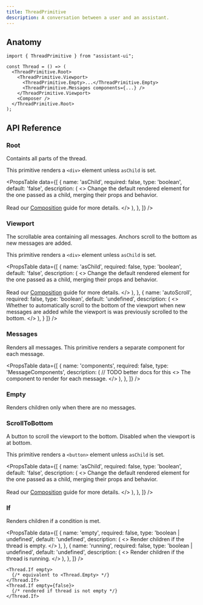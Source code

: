 ```yaml
---
title: ThreadPrimitive
description: A conversation between a user and an assistant.
---
```



## Anatomy

```tsx
import { ThreadPrimitive } from "assistant-ui";

const Thread = () => (
  <ThreadPrimitive.Root>
    <ThreadPrimitive.Viewport>
      <ThreadPrimitive.Empty>...</ThreadPrimitive.Empty>
      <ThreadPrimitive.Messages components={...} />
    </ThreadPrimitive.Viewport>
    <Composer />
  </ThreadPrimitive.Root>
);
```

## API Reference

### Root

Containts all parts of the thread.

This primitive renders a `<div>` element unless `asChild` is set.

<PropsTable
  data={[
    {
      name: 'asChild',
      required: false,
      type: 'boolean',
      default: 'false',
      description: (
        <>
          Change the default rendered element for the one passed as a child,
          merging their props and behavior.
          <br />
          <br />
          Read our <a href="/reference/primitives/composition">Composition</a> guide for more
          details.
        </>
      ),
    },
  ]}
/>

### Viewport

The scrollable area containing all messages. Anchors scroll to the bottom as new messages are added.

This primitive renders a `<div>` element unless `asChild` is set.

<PropsTable
  data={[
    {
      name: 'asChild',
      required: false,
      type: 'boolean',
      default: 'false',
      description: (
        <>
          Change the default rendered element for the one passed as a child,
          merging their props and behavior.
          <br />
          <br />
          Read our <a href="/reference/primitives/composition">Composition</a> guide for more
          details.
        </>
      ),
    },
    {
      name: 'autoScroll',
      required: false,
      type: 'boolean',
      default: 'undefined',
      description: (
        <>
          Whether to automatically scroll to the bottom of the viewport when new messages are added while the viewport is was previously scrolled to the bottom.
        </>
      ),
    }
  ]}
/>


### Messages

Renders all messages. This primitive renders a separate component for each message.

<PropsTable
  data={[
    {
      name: 'components',
      required: false,
      type: 'MessageComponents',
      description: (
        // TODO better docs for this
        <>
          The component to render for each message.
        </>
      ),
    },
  ]}
/>

### Empty

Renders children only when there are no messages.

### ScrollToBottom

A button to scroll the viewport to the bottom. Disabled when the viewport is at bottom.

This primitive renders a `<button>` element unless `asChild` is set.

<PropsTable
  data={[
    {
      name: 'asChild',
      required: false,
      type: 'boolean',
      default: 'false',
      description: (
        <>
          Change the default rendered element for the one passed as a child,
          merging their props and behavior.
          <br />
          <br />
          Read our <a href="/reference/primitives/composition">Composition</a> guide for more
          details.
        </>
      ),
    },
  ]}
/>

### If

Renders children if a condition is met.

<PropsTable
  data={[
    {
      name: 'empty',
      required: false,
      type: 'boolean | undefined',
      default: 'undefined',
      description: (
        <>
          Render children if the thread is empty.
        </>
      ),
    },
    {
      name: 'running',
      required: false,
      type: 'boolean | undefined',
      default: 'undefined',
      description: (
        <>
          Render children if the thread is running.
        </>
      ),
    },
  ]}
/>

```tsx
<Thread.If empty>
  {/* equivalent to <Thread.Empty> */}
</Thread.If>
<Thread.If empty={false}>
  {/* rendered if thread is not empty */}
</Thread.If>
```
